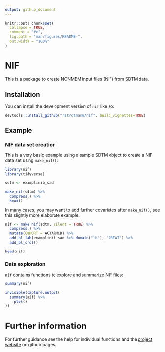 ```yaml
---
output: github_document
---
```


<!-- README.md is generated from README.Rmd. Please edit that file -->

```r
knitr::opts_chunk$set(
  collapse = TRUE,
  comment = "#>",
  fig.path = "man/figures/README-",
  out.width = "100%"
)
```

# NIF

<!-- badges: start -->
<!-- badges: end -->

This is a package to create NONMEM input files (NIF) from SDTM data.

## Installation

You can install the development version of `nif` like so:

``` r
devtools::install_github("rstrotmann/nif", build_vignettes=TRUE)
```

## Example

### NIF data set creation

This is a very basic example using a sample SDTM object to create a NIF data
set using `make_nif()`:

```r
library(nif)
library(tidyverse)

sdtm <- examplinib_sad

make_nif(sdtm) %>% 
  compress() %>%
  head()
```

In many cases, you may want to add further covariates after `make_nif()`,
see this slightly more elaborate example:

```r
nif <- make_nif(sdtm, silent = TRUE) %>% 
  compress() %>% 
  mutate(COHORT = ACTARMCD) %>% 
  add_bl_lab(examplinib_sad %>% domain("lb"), "CREAT") %>% 
  add_bl_crcl()

head(nif)
```

### Data exploration

`nif` contains functions to explore and summarize NIF files:

```r
summary(nif)

invisible(capture.output(
  summary(nif) %>%
    plot()
))
```

# Further information

For further guidance see the help for individual functions and the [project
website](https://rstrotmann.github.io/nif/) on github pages.

